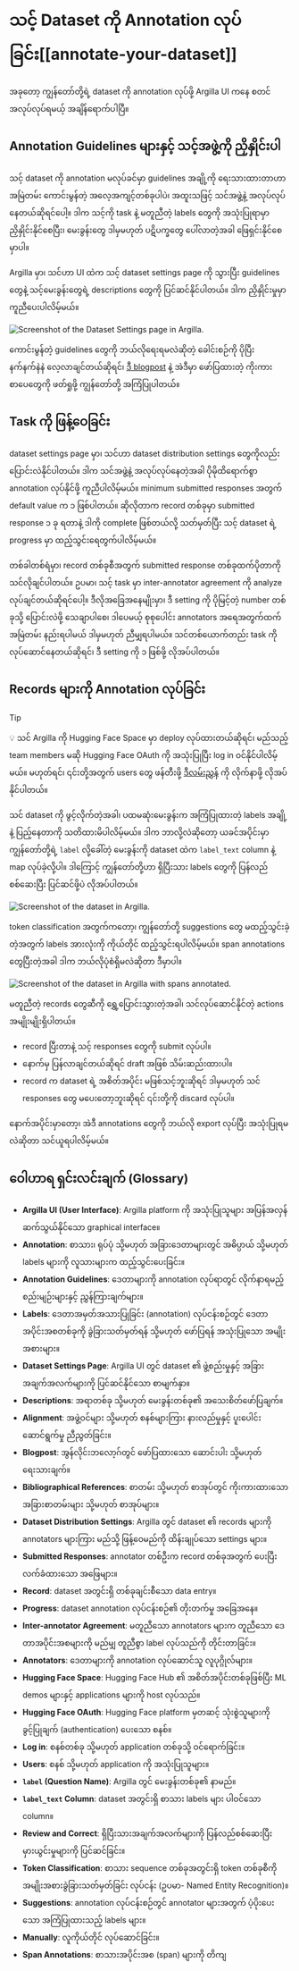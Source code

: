 # သင့် Dataset ကို Annotation လုပ်ခြင်း[[annotate-your-dataset]]

<CourseFloatingBanner
    chapter={10}
    classNames="absolute z-10 right-0 top-0"
/>

အခုတော့ ကျွန်တော်တို့ရဲ့ dataset ကို annotation လုပ်ဖို့ Argilla UI ကနေ စတင်အလုပ်လုပ်ရမယ့် အချိန်ရောက်ပါပြီ။

## Annotation Guidelines များနှင့် သင့်အဖွဲ့ကို ညှိနှိုင်းပါ

သင့် dataset ကို annotation မလုပ်ခင်မှာ guidelines အချို့ကို ရေးသားထားတာဟာ အမြဲတမ်း ကောင်းမွန်တဲ့ အလေ့အကျင့်တစ်ခုပါပဲ၊ အထူးသဖြင့် သင်အဖွဲ့နဲ့ အလုပ်လုပ်နေတယ်ဆိုရင်ပေါ့။ ဒါက သင့်ကို task နဲ့ မတူညီတဲ့ labels တွေကို အသုံးပြုရာမှာ ညှိနှိုင်းနိုင်စေပြီး၊ မေးခွန်းတွေ ဒါမှမဟုတ် ပဋိပက္ခတွေ ပေါ်လာတဲ့အခါ ဖြေရှင်းနိုင်စေမှာပါ။

Argilla မှာ၊ သင်ဟာ UI ထဲက သင့် dataset settings page ကို သွားပြီး guidelines တွေနဲ့ သင့်မေးခွန်းတွေရဲ့ descriptions တွေကို ပြင်ဆင်နိုင်ပါတယ်။ ဒါက ညှိနှိုင်းမှုမှာ ကူညီပေးပါလိမ့်မယ်။

<img src="https://huggingface.co/datasets/huggingface-course/documentation-images/resolve/main/en/chapter10/argilla_dataset_settings.png" alt="Screenshot of the Dataset Settings page in Argilla."/>

ကောင်းမွန်တဲ့ guidelines တွေကို ဘယ်လိုရေးရမလဲဆိုတဲ့ ခေါင်းစဉ်ကို ပိုပြီး နက်နက်နဲနဲ လေ့လာချင်တယ်ဆိုရင်၊ [ဒီ blogpost](https://argilla.io/blog/annotation-guidelines-practices) နဲ့ အဲဒီမှာ ဖော်ပြထားတဲ့ ကိုးကားစာပေတွေကို ဖတ်ရှုဖို့ ကျွန်တော်တို့ အကြံပြုပါတယ်။

## Task ကို ဖြန့်ဝေခြင်း

dataset settings page မှာ၊ သင်ဟာ dataset distribution settings တွေကိုလည်း ပြောင်းလဲနိုင်ပါတယ်။ ဒါက သင်အဖွဲ့နဲ့ အလုပ်လုပ်နေတဲ့အခါ ပိုမိုထိရောက်စွာ annotation လုပ်နိုင်ဖို့ ကူညီပါလိမ့်မယ်။ minimum submitted responses အတွက် default value က ၁ ဖြစ်ပါတယ်။ ဆိုလိုတာက record တစ်ခုမှာ submitted response ၁ ခု ရတာနဲ့ ဒါကို complete ဖြစ်တယ်လို့ သတ်မှတ်ပြီး သင့် dataset ရဲ့ progress မှာ ထည့်သွင်းရေတွက်ပါလိမ့်မယ်။

တစ်ခါတစ်ရံမှာ၊ record တစ်ခုစီအတွက် submitted response တစ်ခုထက်ပိုတာကို သင်လိုချင်ပါတယ်။ ဥပမာ၊ သင့် task မှာ inter-annotator agreement ကို analyze လုပ်ချင်တယ်ဆိုရင်ပေါ့။ ဒီလိုအခြေအနေမျိုးမှာ၊ ဒီ setting ကို ပိုမြင့်တဲ့ number တစ်ခုသို့ ပြောင်းလဲဖို့ သေချာပါစေ၊ ဒါပေမယ့် စုစုပေါင်း annotators အရေအတွက်ထက် အမြဲတမ်း နည်းရပါမယ် ဒါမှမဟုတ် ညီမျှရပါမယ်။ သင်တစ်ယောက်တည်း task ကို လုပ်ဆောင်နေတယ်ဆိုရင်၊ ဒီ setting ကို ၁ ဖြစ်ဖို့ လိုအပ်ပါတယ်။

## Records များကို Annotation လုပ်ခြင်း

>[!TIP]
>💡 သင် Argilla ကို Hugging Face Space မှာ deploy လုပ်ထားတယ်ဆိုရင်၊ မည်သည့် team members မဆို Hugging Face OAuth ကို အသုံးပြုပြီး log in ဝင်နိုင်ပါလိမ့်မယ်။ မဟုတ်ရင်၊ ၎င်းတို့အတွက် users တွေ ဖန်တီးဖို့ [ဒီလမ်းညွှန်](https://docs.argilla.io/latest/how_to_guides/user/) ကို လိုက်နာဖို့ လိုအပ်နိုင်ပါတယ်။

သင် dataset ကို ဖွင့်လိုက်တဲ့အခါ၊ ပထမဆုံးမေးခွန်းက အကြံပြုထားတဲ့ labels အချို့နဲ့ ပြည့်နေတာကို သတိထားမိပါလိမ့်မယ်။ ဒါက ဘာလို့လဲဆိုတော့ ယခင်အပိုင်းမှာ ကျွန်တော်တို့ရဲ့ `label` လို့ခေါ်တဲ့ မေးခွန်းကို dataset ထဲက `label_text` column နဲ့ map လုပ်ခဲ့လို့ပါ။ ဒါကြောင့် ကျွန်တော်တို့ဟာ ရှိပြီးသား labels တွေကို ပြန်လည်စစ်ဆေးပြီး ပြင်ဆင်ဖို့ပဲ လိုအပ်ပါတယ်။

<img src="https://huggingface.co/datasets/huggingface-course/documentation-images/resolve/main/en/chapter10/argilla_initial_dataset.png" alt="Screenshot of the dataset in Argilla."/>

token classification အတွက်ကတော့၊ ကျွန်တော်တို့ suggestions တွေ မထည့်သွင်းခဲ့တဲ့အတွက် labels အားလုံးကို ကိုယ်တိုင် ထည့်သွင်းရပါလိမ့်မယ်။ span annotations တွေပြီးတဲ့အခါ ဒါက ဘယ်လိုပုံစံရှိမလဲဆိုတာ ဒီမှာပါ။

<img src="https://huggingface.co/datasets/huggingface-course/documentation-images/resolve/main/en/chapter10/argilla_dataset_with_spans.png" alt="Screenshot of the dataset in Argilla with spans annotated."/>

မတူညီတဲ့ records တွေဆီကို ရွှေ့ပြောင်းသွားတဲ့အခါ၊ သင်လုပ်ဆောင်နိုင်တဲ့ actions အမျိုးမျိုးရှိပါတယ်။
- record ပြီးတာနဲ့ သင့် responses တွေကို submit လုပ်ပါ။
- နောက်မှ ပြန်လာချင်တယ်ဆိုရင် draft အဖြစ် သိမ်းဆည်းထားပါ။
- record က dataset ရဲ့ အစိတ်အပိုင်း မဖြစ်သင့်ဘူးဆိုရင် ဒါမှမဟုတ် သင် responses တွေ မပေးတော့ဘူးဆိုရင် ၎င်းတို့ကို discard လုပ်ပါ။

နောက်အပိုင်းမှာတော့၊ အဲဒီ annotations တွေကို ဘယ်လို export လုပ်ပြီး အသုံးပြုရမလဲဆိုတာ သင်ယူရပါလိမ့်မယ်။

## ဝေါဟာရ ရှင်းလင်းချက် (Glossary)

*   **Argilla UI (User Interface)**: Argilla platform ကို အသုံးပြုသူများ အပြန်အလှန်ဆက်သွယ်နိုင်သော graphical interface။
*   **Annotation**: စာသား၊ ရုပ်ပုံ သို့မဟုတ် အခြားဒေတာများတွင် အဓိပ္ပာယ် သို့မဟုတ် labels များကို လူသားများက ထည့်သွင်းပေးခြင်း။
*   **Annotation Guidelines**: ဒေတာများကို annotation လုပ်ရာတွင် လိုက်နာရမည့် စည်းမျဉ်းများနှင့် ညွှန်ကြားချက်များ။
*   **Labels**: ဒေတာအမှတ်အသားပြုခြင်း (annotation) လုပ်ငန်းစဉ်တွင် ဒေတာအပိုင်းအစတစ်ခုကို ခွဲခြားသတ်မှတ်ရန် သို့မဟုတ် ဖော်ပြရန် အသုံးပြုသော အမျိုးအစားများ။
*   **Dataset Settings Page**: Argilla UI တွင် dataset ၏ ဖွဲ့စည်းမှုနှင့် အခြားအချက်အလက်များကို ပြင်ဆင်နိုင်သော စာမျက်နှာ။
*   **Descriptions**: အရာတစ်ခု သို့မဟုတ် မေးခွန်းတစ်ခု၏ အသေးစိတ်ဖော်ပြချက်။
*   **Alignment**: အဖွဲ့ဝင်များ သို့မဟုတ် စနစ်များကြား နားလည်မှုနှင့် ပူးပေါင်းဆောင်ရွက်မှု ညီညွတ်ခြင်း။
*   **Blogpost**: အွန်လိုင်းဘလော့ဂ်တွင် ဖော်ပြထားသော ဆောင်းပါး သို့မဟုတ် ရေးသားချက်။
*   **Bibliographical References**: စာတမ်း သို့မဟုတ် စာအုပ်တွင် ကိုးကားထားသော အခြားစာတမ်းများ သို့မဟုတ် စာအုပ်များ။
*   **Dataset Distribution Settings**: Argilla တွင် dataset ၏ records များကို annotators များကြား မည်သို့ ဖြန့်ဝေမည်ကို ထိန်းချုပ်သော settings များ။
*   **Submitted Responses**: annotator တစ်ဦးက record တစ်ခုအတွက် ပေးပြီး လက်ခံထားသော အဖြေများ။
*   **Record**: dataset အတွင်းရှိ တစ်ခုချင်းစီသော data entry။
*   **Progress**: dataset annotation လုပ်ငန်းစဉ်၏ တိုးတက်မှု အခြေအနေ။
*   **Inter-annotator Agreement**: မတူညီသော annotators များက တူညီသော ဒေတာအပိုင်းအစများကို မည်မျှ တူညီစွာ label လုပ်သည်ကို တိုင်းတာခြင်း။
*   **Annotators**: ဒေတာများကို annotation လုပ်ဆောင်သူ လူပုဂ္ဂိုလ်များ။
*   **Hugging Face Space**: Hugging Face Hub ၏ အစိတ်အပိုင်းတစ်ခုဖြစ်ပြီး ML demos များနှင့် applications များကို host လုပ်သည်။
*   **Hugging Face OAuth**: Hugging Face platform မှတဆင့် သုံးစွဲသူများကို ခွင့်ပြုချက် (authentication) ပေးသော စနစ်။
*   **Log in**: စနစ်တစ်ခု သို့မဟုတ် application တစ်ခုသို့ ဝင်ရောက်ခြင်း။
*   **Users**: စနစ် သို့မဟုတ် application ကို အသုံးပြုသူများ။
*   **`label` (Question Name)**: Argilla တွင် မေးခွန်းတစ်ခု၏ နာမည်။
*   **`label_text` Column**: dataset အတွင်းရှိ စာသား labels များ ပါဝင်သော column။
*   **Review and Correct**: ရှိပြီးသားအချက်အလက်များကို ပြန်လည်စစ်ဆေးပြီး မှားယွင်းမှုများကို ပြင်ဆင်ခြင်း။
*   **Token Classification**: စာသား sequence တစ်ခုအတွင်းရှိ token တစ်ခုစီကို အမျိုးအစားခွဲခြားသတ်မှတ်ခြင်း လုပ်ငန်း (ဥပမာ- Named Entity Recognition)။
*   **Suggestions**: annotation လုပ်ငန်းစဉ်တွင် annotator များအတွက် ပံ့ပိုးပေးသော အကြံပြုထားသည့် labels များ။
*   **Manually**: လူကိုယ်တိုင် လုပ်ဆောင်ခြင်း။
*   **Span Annotations**: စာသားအပိုင်းအစ (span) များကို တိကျ